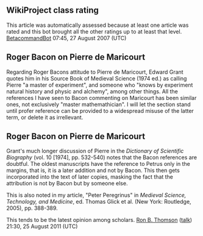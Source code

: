 <article id="8041205" title=Talk:Petrus Peregrinus de Maricourt>
	<talkpage id="8041205" title="Talk:Petrus Peregrinus de Maricourt">
{{WikiProjectBannerShell|1=
{{WikiProject France|class= C|importance=}}
{{WikiProject Biography|living=no|class=C|s&amp;a-work-group=yes|listas=Pierre De Maricourt}}
{{WikiProject Geology|class=C|importance=mid}}
{{WikiProject History of Science|class=C|importance=mid}}
{{physics|class= C|importance=mid|bio=yes}}
{{WikiProject Middle Ages}}
}}

== WikiProject class rating==
This article was automatically  assessed because at least one article was rated and this bot brought all the other ratings up to at least that level. [[User:BetacommandBot|BetacommandBot]] 07:45, 27 August 2007 (UTC)

== Roger Bacon on Pierre de Maricourt ==

Regarding Roger Bacons attitude to Pierre de Maricourt, Edward Grant quotes him in his Source Book of Medieval Science (1974 ed.) as calling Pierre &quot;a master of experiment&quot;, and someone who &quot;knows by experiment natural history and physic and alchemy&quot;, among other things. All the references I have seen to Bacon commenting on Maricourt has been similar ones, not exclusively &quot;master mathemathician&quot;. I will let the section stand until profer reference can be provided to a widespread misuse of the latter term, or delete it as irrellevant.

== Roger Bacon on Pierre de Maricourt ==

Grant's much longer discussion of Pierre in the ''Dictionary of Scientific Biography'' (vol. 10 [1974], pp. 532-540) notes that the Bacon references are doubtful. The oldest manuscripts have the reference to Petrus only in the margins, that is, it is a later addition and not by Bacon. This then gets incorporated into the text of later copies, masking the fact that the attribution is not by Bacon but by someone else.

This is also noted in my article, &quot;Peter Peregrinus&quot; in ''Medieval Science, Technology, and Medicine'', ed. Thomas Glick et al. (New York: Routledge, 2005), pp. 388-389.

This tends to be the latest opinion among scholars.
[[User:Ron B. Thomson|Ron B. Thomson]] ([[User talk:Ron B. Thomson|talk]]) 21:30, 25 August 2011 (UTC)
	</talkpage>
</article>